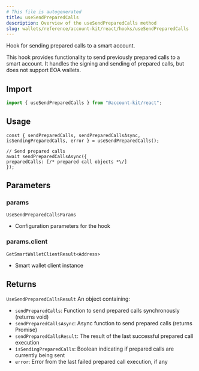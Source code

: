 ```yaml
---
# This file is autogenerated
title: useSendPreparedCalls
description: Overview of the useSendPreparedCalls method
slug: wallets/reference/account-kit/react/hooks/useSendPreparedCalls
---
```


Hook for sending prepared calls to a smart account.

This hook provides functionality to send previously prepared calls to a smart account.
It handles the signing and sending of prepared calls, but does not support EOA wallets.

## Import

```ts
import { useSendPreparedCalls } from "@account-kit/react";
```

## Usage

```tsx twoslash
const { sendPreparedCalls, sendPreparedCallsAsync, isSendingPreparedCalls, error } = useSendPreparedCalls();

// Send prepared calls
await sendPreparedCallsAsync({
preparedCalls: [/* prepared call objects *\/]
});
```

## Parameters

### params

`UseSendPreparedCallsParams`

- Configuration parameters for the hook

### params.client

`GetSmartWalletClientResult<Address>`

- Smart wallet client instance

## Returns

`UseSendPreparedCallsResult`
An object containing:

- `sendPreparedCalls`: Function to send prepared calls synchronously (returns void)
- `sendPreparedCallsAsync`: Async function to send prepared calls (returns Promise)
- `sendPreparedCallsResult`: The result of the last successful prepared call execution
- `isSendingPreparedCalls`: Boolean indicating if prepared calls are currently being sent
- `error`: Error from the last failed prepared call execution, if any
